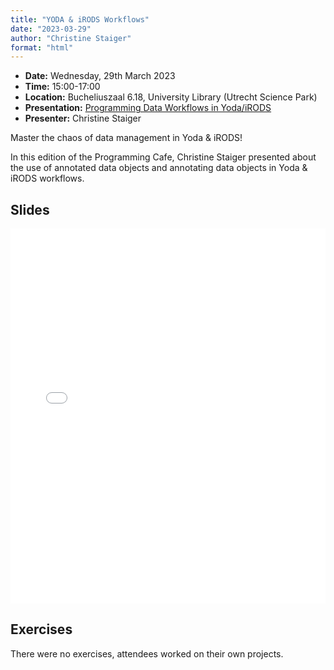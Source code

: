```yaml
---
title: "YODA & iRODS Workflows"
date: "2023-03-29"
author: "Christine Staiger"
format: "html"
---
```


::: {.callout-note icon=false}

- **Date:** Wednesday, 29th March 2023
- **Time:** 15:00-17:00
- **Location:** Bucheliuszaal 6.18, University Library (Utrecht Science Park)
- **Presentation:** [Programming Data Workflows in Yoda/iRODS](https://utrechtuniversity.github.io/programming-cafe/posts/2023-03-29_yoda-irods-workflows/)
- **Presenter:** Christine Staiger

:::

Master the chaos of data management in Yoda & iRODS!

In this edition of the Programming Cafe, Christine Staiger presented about the use of annotated data objects and
annotating data objects in Yoda & iRODS workflows. 

## Slides

<embed src="../../presentations/2023-03-29_yoda-irods-workflows/slides/2023-03-29_yoda-irods-workflows.pdf" type="application/pdf" width="100%" height="600px" />

## Exercises

There were no exercises, attendees worked on their own projects.